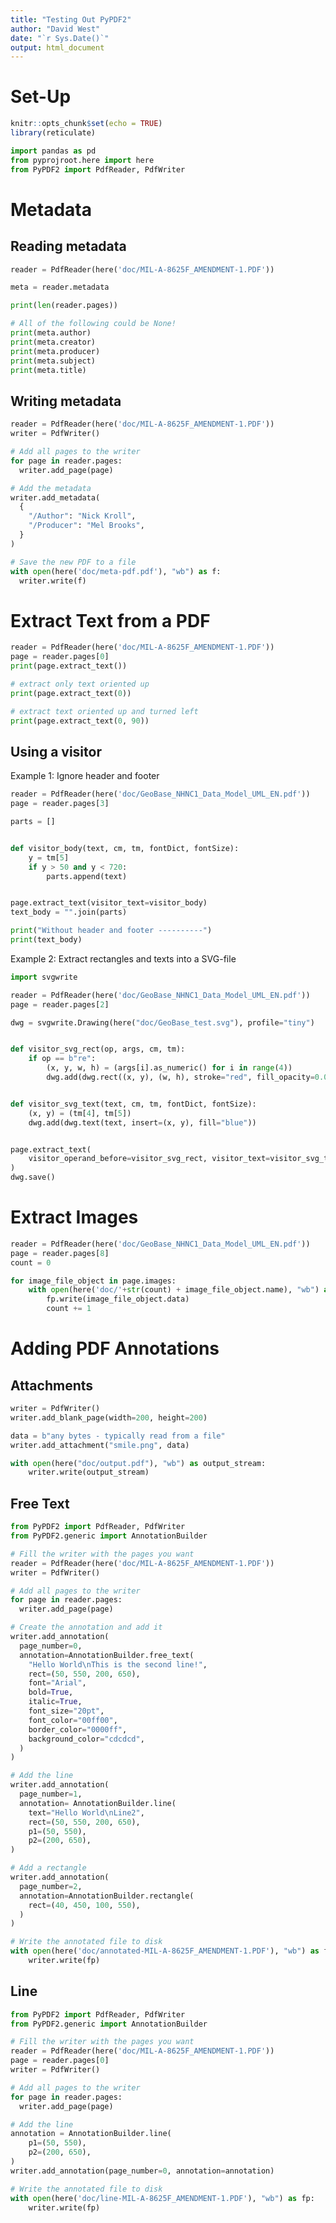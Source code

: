 ```yaml
---
title: "Testing Out PyPDF2"
author: "David West"
date: "`r Sys.Date()`"
output: html_document
---
```


# Set-Up
```r
knitr::opts_chunk$set(echo = TRUE)
library(reticulate)
```

```python
import pandas as pd
from pyprojroot.here import here
from PyPDF2 import PdfReader, PdfWriter
```

# Metadata
## Reading metadata
```python
reader = PdfReader(here('doc/MIL-A-8625F_AMENDMENT-1.PDF'))

meta = reader.metadata

print(len(reader.pages))

# All of the following could be None!
print(meta.author)
print(meta.creator)
print(meta.producer)
print(meta.subject)
print(meta.title)
```

## Writing metadata
```python
reader = PdfReader(here('doc/MIL-A-8625F_AMENDMENT-1.PDF'))
writer = PdfWriter()

# Add all pages to the writer
for page in reader.pages:
  writer.add_page(page)

# Add the metadata
writer.add_metadata(
  {
    "/Author": "Nick Kroll",
    "/Producer": "Mel Brooks",
  }
)

# Save the new PDF to a file
with open(here('doc/meta-pdf.pdf'), "wb") as f:
  writer.write(f)
```

# Extract Text from a PDF
```python
reader = PdfReader(here('doc/MIL-A-8625F_AMENDMENT-1.PDF'))
page = reader.pages[0]
print(page.extract_text())
```

```python
# extract only text oriented up
print(page.extract_text(0))

# extract text oriented up and turned left
print(page.extract_text(0, 90))
```


## Using a visitor

Example 1: Ignore header and footer

```python
reader = PdfReader(here('doc/GeoBase_NHNC1_Data_Model_UML_EN.pdf'))
page = reader.pages[3]

parts = []


def visitor_body(text, cm, tm, fontDict, fontSize):
    y = tm[5]
    if y > 50 and y < 720:
        parts.append(text)


page.extract_text(visitor_text=visitor_body)
text_body = "".join(parts)

print("Without header and footer ----------")
print(text_body)
```


Example 2: Extract rectangles and texts into a SVG-file
```python
import svgwrite

reader = PdfReader(here('doc/GeoBase_NHNC1_Data_Model_UML_EN.pdf'))
page = reader.pages[2]

dwg = svgwrite.Drawing(here("doc/GeoBase_test.svg"), profile="tiny")


def visitor_svg_rect(op, args, cm, tm):
    if op == b"re":
        (x, y, w, h) = (args[i].as_numeric() for i in range(4))
        dwg.add(dwg.rect((x, y), (w, h), stroke="red", fill_opacity=0.05))


def visitor_svg_text(text, cm, tm, fontDict, fontSize):
    (x, y) = (tm[4], tm[5])
    dwg.add(dwg.text(text, insert=(x, y), fill="blue"))


page.extract_text(
    visitor_operand_before=visitor_svg_rect, visitor_text=visitor_svg_text
)
dwg.save()
```

# Extract Images
```python
reader = PdfReader(here('doc/GeoBase_NHNC1_Data_Model_UML_EN.pdf'))
page = reader.pages[8]
count = 0

for image_file_object in page.images:
    with open(here('doc/'+str(count) + image_file_object.name), "wb") as fp:
        fp.write(image_file_object.data)
        count += 1
```

# Adding PDF Annotations
## Attachments
```python
writer = PdfWriter()
writer.add_blank_page(width=200, height=200)

data = b"any bytes - typically read from a file"
writer.add_attachment("smile.png", data)

with open(here("doc/output.pdf"), "wb") as output_stream:
    writer.write(output_stream)
```

## Free Text
```python
from PyPDF2 import PdfReader, PdfWriter
from PyPDF2.generic import AnnotationBuilder

# Fill the writer with the pages you want
reader = PdfReader(here('doc/MIL-A-8625F_AMENDMENT-1.PDF'))
writer = PdfWriter()

# Add all pages to the writer
for page in reader.pages:
  writer.add_page(page)

# Create the annotation and add it
writer.add_annotation(
  page_number=0, 
  annotation=AnnotationBuilder.free_text(
    "Hello World\nThis is the second line!",
    rect=(50, 550, 200, 650),
    font="Arial",
    bold=True,
    italic=True,
    font_size="20pt",
    font_color="00ff00",
    border_color="0000ff",
    background_color="cdcdcd",
  )
)

# Add the line
writer.add_annotation(
  page_number=1, 
  annotation= AnnotationBuilder.line(
    text="Hello World\nLine2",
    rect=(50, 550, 200, 650),
    p1=(50, 550),
    p2=(200, 650),
)

# Add a rectangle
writer.add_annotation(
  page_number=2, 
  annotation=AnnotationBuilder.rectangle(
    rect=(40, 450, 100, 550),
  )
)

# Write the annotated file to disk
with open(here('doc/annotated-MIL-A-8625F_AMENDMENT-1.PDF'), "wb") as fp:
    writer.write(fp)
```

## Line
```python
from PyPDF2 import PdfReader, PdfWriter
from PyPDF2.generic import AnnotationBuilder

# Fill the writer with the pages you want
reader = PdfReader(here('doc/MIL-A-8625F_AMENDMENT-1.PDF'))
page = reader.pages[0]
writer = PdfWriter()

# Add all pages to the writer
for page in reader.pages:
  writer.add_page(page)

# Add the line
annotation = AnnotationBuilder.line(
    p1=(50, 550),
    p2=(200, 650),
)
writer.add_annotation(page_number=0, annotation=annotation)

# Write the annotated file to disk
with open(here('doc/line-MIL-A-8625F_AMENDMENT-1.PDF'), "wb") as fp:
    writer.write(fp)
```

